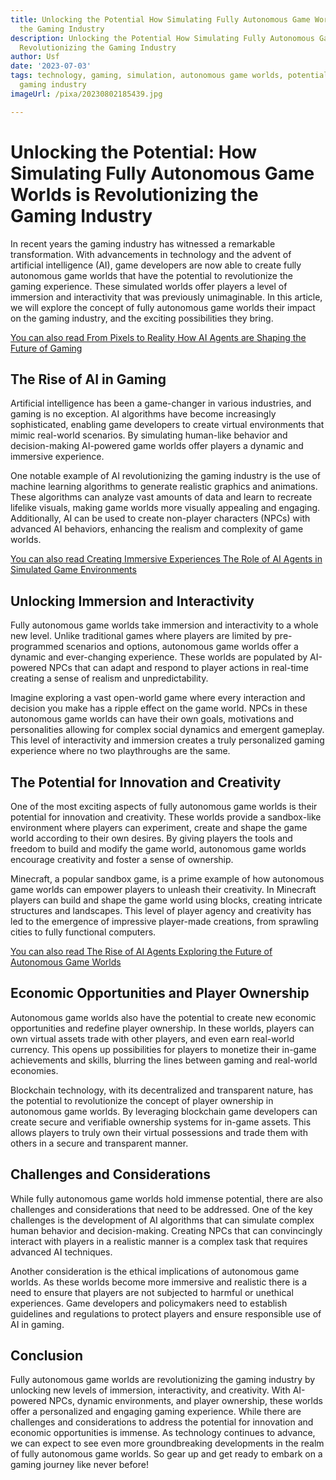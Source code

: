 ```yaml
---
title: Unlocking the Potential How Simulating Fully Autonomous Game Worlds is Revolutionizing
  the Gaming Industry
description: Unlocking the Potential How Simulating Fully Autonomous Game Worlds is
  Revolutionizing the Gaming Industry
author: Usf
date: '2023-07-03'
tags: technology, gaming, simulation, autonomous game worlds, potential, revolutionizing,
  gaming industry
imageUrl: /pixa/20230802185439.jpg

---
```

# Unlocking the Potential:  How Simulating Fully Autonomous Game Worlds is Revolutionizing the Gaming Industry

In recent years the gaming industry has witnessed a remarkable transformation. With advancements in technology and the advent of artificial intelligence (AI), game developers are now able to create fully  autonomous game worlds that have  the potential to revolutionize the gaming experience.  These simulated worlds offer players a  level  of immersion and interactivity that  was previously unimaginable. In this article,  we  will explore the concept of fully autonomous game  worlds their impact on the gaming industry, and the exciting possibilities they  bring.

[You can also read From Pixels to Reality How AI Agents are Shaping the Future of Gaming](From%20Pixels%20to%20Reality%20How%20AI%20Agents%20are%20Shaping%20the%20Future%20of%20Gaming)


## The Rise of AI in  Gaming

Artificial intelligence has been a game-changer in various industries, and gaming  is no exception. AI algorithms have become increasingly sophisticated, enabling game developers to create virtual environments that mimic real-world scenarios.  By simulating human-like behavior and decision-making AI-powered game worlds  offer  players a dynamic  and immersive experience.

One  notable example of AI revolutionizing the gaming industry is the use of machine learning  algorithms to  generate realistic graphics and animations. These algorithms can analyze vast amounts of data and learn to recreate lifelike  visuals, making game worlds more visually appealing and engaging. Additionally, AI can be  used to create non-player characters (NPCs) with  advanced AI behaviors, enhancing the realism and complexity of game worlds.

[You can also read Creating Immersive Experiences The Role of AI Agents in Simulated Game Environments](Creating%20Immersive%20Experiences%20The%20Role%20of%20AI%20Agents%20in%20Simulated%20Game%20Environments)


## Unlocking  Immersion and Interactivity

Fully  autonomous  game worlds take immersion and interactivity  to a whole new level. Unlike traditional games where players are limited by pre-programmed scenarios  and options, autonomous game worlds offer a dynamic and ever-changing experience. These worlds are populated by AI-powered NPCs that  can adapt and respond to player actions in  real-time creating a sense of realism and unpredictability.

Imagine exploring a vast open-world game where every interaction and  decision  you make has a ripple  effect on the game world. NPCs in these autonomous  game worlds can have their own goals, motivations and personalities  allowing for complex social dynamics and  emergent gameplay. This  level of interactivity and immersion creates a  truly personalized gaming experience where no two playthroughs are the same.

## The Potential for Innovation and Creativity

One  of the most exciting  aspects of fully autonomous  game worlds is their potential for innovation and creativity.  These worlds provide a sandbox-like environment where players can experiment, create and  shape the game world according  to their own desires.  By giving  players the tools and freedom to build and modify the game world, autonomous game worlds encourage creativity and foster a sense of ownership.

Minecraft, a popular sandbox game, is  a prime example of how autonomous game worlds can empower players to unleash their creativity. In Minecraft  players can build and shape the game  world using  blocks, creating intricate structures and landscapes. This level of player agency and creativity has led to the emergence of impressive player-made creations, from sprawling cities to fully functional computers.

[You can also read The Rise of AI Agents Exploring the Future of Autonomous Game Worlds](The%20Rise%20of%20AI%20Agents%20Exploring%20the%20Future%20of%20Autonomous%20Game%20Worlds)


## Economic Opportunities and Player Ownership

Autonomous game worlds also  have the potential to create new economic opportunities and redefine player ownership. In these worlds, players can own virtual assets trade with other players, and even earn real-world currency. This opens up possibilities for players to monetize their in-game achievements and skills, blurring  the lines between gaming and  real-world  economies.

Blockchain technology, with its  decentralized and transparent nature,  has the potential to revolutionize the concept of player ownership in autonomous game worlds. By leveraging  blockchain game developers can  create secure and verifiable ownership systems for in-game assets. This allows players to  truly own their virtual  possessions and trade them with  others in a secure and transparent manner.

## Challenges and Considerations

While fully  autonomous game worlds hold immense potential, there are also challenges and considerations  that need to be addressed. One of the key challenges is the development of AI algorithms that can  simulate  complex human behavior and decision-making. Creating NPCs that can convincingly interact with players in a realistic manner is a complex task that requires advanced AI techniques.

Another consideration  is the ethical implications of autonomous game worlds. As these worlds  become more immersive and  realistic there  is a need to ensure that players are not subjected to harmful  or  unethical experiences. Game developers and policymakers need to establish guidelines and regulations to protect players and  ensure responsible use of AI in gaming.

## Conclusion

Fully autonomous game worlds are revolutionizing  the gaming industry by unlocking new  levels of immersion, interactivity, and creativity. With AI-powered NPCs, dynamic environments, and player  ownership, these worlds  offer a personalized and engaging gaming  experience. While there are challenges and considerations to address the potential for  innovation and economic opportunities is immense.  As technology continues to advance, we can expect to see even more  groundbreaking developments in the realm of  fully autonomous game worlds. So  gear up and get ready to embark on a gaming journey like never before!